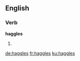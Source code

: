 ==English==

===Verb===
'''haggles'''

# {{third-person singular of|haggle}}

[[de:haggles]]
[[fr:haggles]]
[[ku:haggles]]
